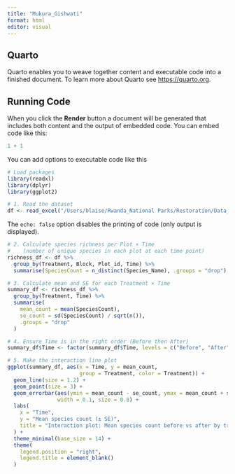 ```yaml
---
title: "Mukura_Gishwati"
format: html
editor: visual
---
```


## Quarto

Quarto enables you to weave together content and executable code into a finished document. To learn more about Quarto see <https://quarto.org>.

## Running Code

When you click the **Render** button a document will be generated that includes both content and the output of embedded code. You can embed code like this:

```r
1 + 1
```

You can add options to executable code like this

```r
# Load packages
library(readxl)
library(dplyr)
library(ggplot2)

# 1. Read the dataset
df <- read_excel("/Users/blaise/Rwanda_National Parks/Restoration/Data_Mukura.xlsx")


```

The `echo: false` option disables the printing of code (only output is displayed).

```r
# 2. Calculate species richness per Plot × Time
#    (number of unique species in each plot at each time point)
richness_df <- df %>%
  group_by(Treatment, Block, Plot_id, Time) %>%
  summarise(SpeciesCount = n_distinct(Species_Name), .groups = "drop")


```

```r
# 3. Calculate mean and SE for each Treatment × Time
summary_df <- richness_df %>%
  group_by(Treatment, Time) %>%
  summarise(
    mean_count = mean(SpeciesCount),
    se_count = sd(SpeciesCount) / sqrt(n()),
    .groups = "drop"
  )

# 4. Ensure Time is in the right order (Before then After)
summary_df$Time <- factor(summary_df$Time, levels = c("Before", "After"))


```

```r
# 5. Make the interaction line plot
ggplot(summary_df, aes(x = Time, y = mean_count, 
                       group = Treatment, color = Treatment)) +
  geom_line(size = 1.2) +
  geom_point(size = 3) +
  geom_errorbar(aes(ymin = mean_count - se_count, ymax = mean_count + se_count),
                width = 0.1, size = 0.8) +
  labs(
    x = "Time",
    y = "Mean species count (± SE)",
    title = "Interaction plot: Mean species count before vs after by treatment"
  ) +
  theme_minimal(base_size = 14) +
  theme(
    legend.position = "right",
    legend.title = element_blank()
  )

```
